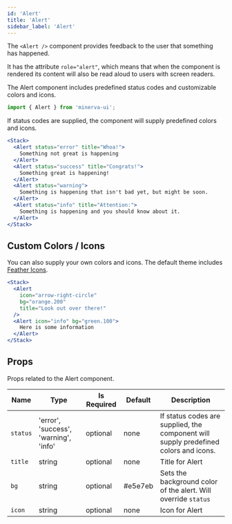 ```yaml
---
id: 'Alert'
title: 'Alert'
sidebar_label: 'Alert'
---
```


The `<Alert />` component provides feedback to the user that something has happened.

It has the attribute `role="alert"`, which means that when the component is rendered its content will also be read aloud to users with screen readers.

The Alert component includes predefined status codes and customizable colors and icons.

```js
import { Alert } from 'minerva-ui';
```

If status codes are supplied, the component will supply predefined colors and icons.

```jsx
<Stack>
  <Alert status="error" title="Whoa!">
    Something not great is happening
  </Alert>
  <Alert status="success" title="Congrats!">
    Something great is happening!
  </Alert>
  <Alert status="warning">
    Something is happening that isn't bad yet, but might be soon.
  </Alert>
  <Alert status="info" title="Attention:">
    Something is happening and you should know about it.
  </Alert>
</Stack>
```

## Custom Colors / Icons

You can also supply your own colors and icons. The default theme includes [Feather Icons](https://feathericons.com/).

```jsx live
<Stack>
  <Alert
    icon="arrow-right-circle"
    bg="orange.200"
    title="Look out over there!"
  />
  <Alert icon="info" bg="green.100">
    Here is some information
  </Alert>
</Stack>
```

## Props

Props related to the Alert component.

| Name     | Type                                  | Is Required | Default | Description                                                                          |
| -------- | ------------------------------------- | ----------- | ------- | ------------------------------------------------------------------------------------ |
| `status` | 'error', 'success', 'warning', 'info' | optional    | none    | If status codes are supplied, the component will supply predefined colors and icons. |
| `title`  | string                                | optional    | none    | Title for Alert                                                                      |
| `bg`     | string                                | optional    | #e5e7eb | Sets the background color of the alert. Will override `status`                       |
| `icon`   | string                                | optional    | none    | Icon for Alert                                                                       |
